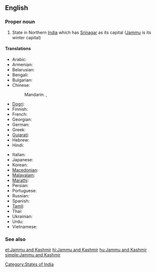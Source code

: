==English==
{{wikipedia}}

===Proper noun===
{{en-proper noun|sg=[[Jammu]] and [[Kashmir]]}}

# State in Northern [[India]] which has [[Srinagar]] as its capital ([[Jammu]] is its winter capital)

====Translations====
{{trans-top|Jammu and Kashmir}}
* Arabic: {{t|ar|جامو وكشمير|m|tr=jaamuu wa-kashmiir}}
* Armenian: {{t-|hy|Ջամմու և Քաշմիր|tr=J̌ammu ev K’ašmir}}
* Belarusian: {{t|be|Джаму і Кашмір|tr=Džámu i Kašmír|xs=Belarusian}}
* Bengali: {{t|bn|জম্মু ও কাশ্মীর|sc=Beng|xs=Bengali}}
* Bulgarian: {{t|bg|Джаму и Кашмир|tr=Džámu i Kašmír}}
* Chinese:
*: Mandarin: {{t|cmn|查謨-克什米爾邦|sc=Hani}},  {{t|cmn|查谟-克什米尔邦|tr=Chámó-Kèshímǐ'ěr-bāng|sc=Hani}}
* [[Dogri]]: {{tø|doi|जम्मू और कश्मीर}}
* Finnish: {{t|fi|Jammu ja Kashmir}}
* French: {{t|fr|Jammu-et-Cachemire}}
* Georgian: {{t|ka|ჯამუ და ქაშმირი|sc=Geor|xs=Georgian}}
* German: {{t|de|Jammu und Kashmir}}
* Greek: {{t|el|Τζαμού και Κασμίρ|tr=Tzamoú kai Kasmír}}
* [[Gujarati]]: {{t|gu|જમ્મુ અને કાશ્મીર|sc=Gujr|xs=Gujarati}}
* Hebrew: {{t|he|ג'אמו וקשמיר}}
* Hindi: {{t+|hi|जम्मू और कश्मीर|tr=jammū aur kaśmīr|xs=Hindi}}
{{trans-mid}}
* Italian: {{t|it|Jammu e Kashmir}}
* Japanese: {{t|ja|ジャンムー・カシミール州|tr=Janmū-Kashimīru-shū}}
* Korean: {{t|ko|잠무 카슈미르 주|tr=Jammu Kasyumireu ju|sc=Hang}}
* [[Macedonian]]: {{t|mk|Џаму-Кашмир|tr=Džámu-Kašmír}}
* [[Malayalam]]: {{t|ml|ജമ്മു-കശ്മീര്|sc=Mlym|xs=Malayalam}}
* [[Marathi]]: {{t|mr|जम्मू आणि काश्मीर|sc=Deva|xs=Marathi}}
* Persian: {{t|fa|جامو و کشمیر|xs=Persian}}
* Portuguese: {{t|pt|Jammu e Caxemira}}
* Russian: {{t|ru|Джамму и Кашмир|tr=Džámmu i Kašmír}}
* Spanish: {{t|es|Jammu y Cachemira}}
* [[Tamil]]: {{t|ta|சம்மு காசுமீர்|xs=Tamil}}
* Thai: {{t|th|รัฐชัมมูและกัศมีร์|tr=rát cham-moo láe gàt-mee}}
* Ukrainian: {{t|uk|Джамму й Кашмір|tr=Džámmu j Kašmír|xs=Ukrainian}}
* Urdu: {{t|ur|جموں اور کشمیر|tr=jammū aur kaśmīr|xs=Urdu}}
* Vietnamese: {{t|vi|Jammu và Kashmir|xs=Vietnamese}}
{{trans-bottom}}

===See also===
{{list|en|states of India}}

[[Category:States of India]]

[[et:Jammu and Kashmir]]
[[hi:Jammu and Kashmir]]
[[hu:Jammu and Kashmir]]
[[simple:Jammu and Kashmir]]